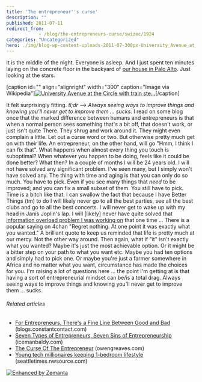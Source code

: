 ```yaml
---
title: 'The entrepreneur''s curse'
description: ""
published: 2011-07-11
redirect_from: 
            - /blog/the-entrepreneurs-curse/swizec/1924
categories: "Uncategorized"
hero: ./img/blog-wp-content-uploads-2011-07-300px-University_Avenue_at_the_Circle_with_train_steaming_toward_El_Palo_Alto%2C_1894.jpg
---
```


It is the middle of the night. Everyone is asleep. And I just spent ten minutes laying on the concrete floor in the backyard of [our house in Palo Alto](http://swizec.com/blog/i-couldnt-get-into-yc-so-i-joined-a-startup-that-did/swizec/1855). Just looking at the stars.

\[caption id="" align="alignright" width="300" caption="Image via Wikipedia"][![University Avenue at the Circle with train ste...](./img/blog-wp-content-uploads-2011-07-300px-University_Avenue_at_the_Circle_with_train_steaming_toward_El_Palo_Alto%2C_1894.jpg "University Avenue at the Circle with train ste...")](http://commons.wikipedia.org/wiki/File:University_Avenue_at_the_Circle_with_train_steaming_toward_El_Palo_Alto%2C_1894.jpg)\[/caption]

It felt surprisingly fitting. _tl;dr --> Always seeing ways to improve things and knowing you'll never get to improve them ... sucks._ I read on some blog once that the marked difference between humans and entrepreneurs is that when a normal person sees something that's a bit off, that doesn't work, or just isn't quite There. They shrug and work around it. They might even complain a little. Let out a curse word or two. But otherwise pretty much get on with their life. An entrepreneur, on the other hand, will go "Hmm, I think I can fix that". What happens when almost every thing you touch is suboptimal? When whatever you happen to be doing, feels like it could be done better? What then? In a couple of months I will be 24 years old. I will not have solved any significant problem. I've seen many, but I simply won't have solved any. The thing with time and aging is that you can only do so much. You have to pick. Even if you see many things that _need_ to be improved; and you can fix a small subset of them. You still have to pick. Time is a bitch like that. I can swallow the fact that because I have Better Things (tm) to do I will likely never go to all the best parties, see all the best clubs and go to all the best concerts. I will never get to wake up with my head in Janis Joplin's lap. I will \[likely] never have quite solved that [information overload problem I was working on](http://swizec.com/blog/doing-a-startup-taught-me-the-value-of-staying-in-school/swizec/1819) that one time ... There is a popular saying on 4chan "Regret nothing. At one point it was exactly what you wanted." A brilliant quote to keep us reminded that life is pretty much at our mercy. Not the other way around. Then again, what if "it" isn't exactly what you wanted? Maybe it's just the most achievable option. Or it might be a bitter step on your path to what you want etc. Maybe you had ten options and simply had to pick one. Or maybe you're just a farmer somewhere in Africa and no matter what you want, circumstance has made the choices for you. I'm raising a lot of questions here ... the point I'm getting at is that having a sort of entrepreneurial mindset can be/is a total drag. Always seeing ways to improve things and knowing you'll never get to improve them ... sucks.

###### Related articles

-   [For Entrepreneurs, There's a Fine Line Between Good and Bad](http://blogs.constantcontact.com/commentary/for-entrepreneurs-theres-a-fine-line-between-good-and-bad/) (blogs.constantcontact.com)
-   [Seven Types of Entrepreneurs, Seven Sins of Entrepreneurship](http://www.icemanbaldy.com/icemanbaldy/2011/05/seven-types-of-entrepreneurs-seven-sins-of-entrepreneurship.html) (icemanbaldy.com)
-   [The Curse Of The Entrepreneur](http://owengreaves.com/the-curse-of-the-entrepreneur/) (owengreaves.com)
-   [Young tech millionaires keeping 1-bedroom lifestyle](http://seattletimes.nwsource.com/html/businesstechnology/2015570849_siliconstatus11.html?syndication=rss) (seattletimes.nwsource.com)

[![Enhanced by Zemanta](http://img.zemanta.com/zemified_e.png?x-id=fed1fdc3-0f11-436a-bf85-0fedbf9618f8)](http://www.zemanta.com/ "Enhanced by Zemanta")
